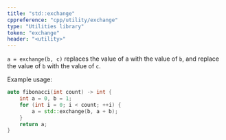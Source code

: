 ```yaml
---
title: "std::exchange"
cppreference: "cpp/utility/exchange"
type: "Utilities library"
token: "exchange"
header: "<utility>"
---
```


`a = exchange(b, c)` replaces the value of a with the value of `b`,
and replace the value of `b` with the value of `c`.

Example usage:

```cpp notip=true
auto fibonacci(int count) -> int {
    int a = 0, b = 1;
    for (int i = 0; i < count; ++i) {
        a = std::exchange(b, a + b);
    }
    return a;
}
```
